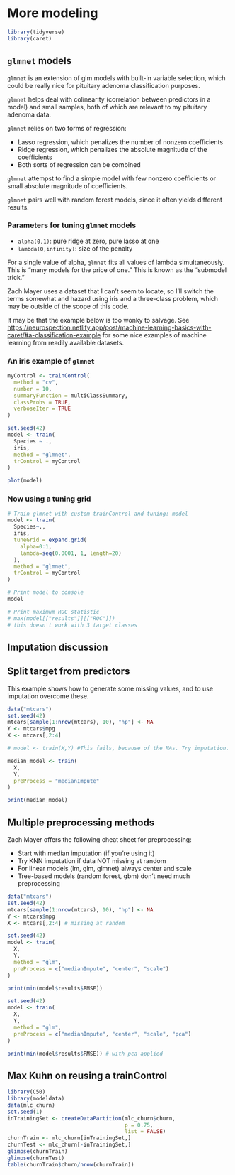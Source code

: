 # More modeling {#moremodeling}

```r
library(tidyverse)
library(caret)
```

## `glmnet` models

`glmnet` is an extension of glm models with built-in variable selection, which could be really nice for pituitary adenoma classification purposes.

`glmnet` helps deal with colinearity (correlation between predictors in a model) and small samples, both of which are relevant to my pituitary adenoma data. 

`glmnet` relies on two forms of regression:

  * Lasso regression, which penalizes the number of nonzero coefficients
  * Ridge regression, which penalizes the absolute magnitude of the coefficients
  * Both sorts of regression can be combined
  
`glmnet` attempst to find a simple model with few nonzero coefficients or small absolute magnitude of coefficients. 

`glmnet` pairs well with random forest models, since it often yields different results. 

### Parameters for tuning `glmnet` models

  * `alpha(0,1)`: pure ridge at zero, pure lasso at one
  * `lambda(0,infinity)`: size of the penalty
  
For a single value of alpha, `glmnet` fits all values of lambda simultaneously. This is "many models for the price of one." This is known as the "submodel trick."  

Zach Mayer uses a dataset that I can't seem to locate, so I'll switch the terms somewhat and hazard using iris and a three-class problem, which may be outside of the scope of this code. 

It may be that the example below is too wonky to salvage. See <https://neurospection.netlify.app/post/machine-learning-basics-with-caret/#a-classification-example> for some nice examples of machine learning from readily available datasets.

### An iris example of `glmnet`

```r
myControl <- trainControl(
  method = "cv",
  number = 10,
  summaryFunction = multiClassSummary,
  classProbs = TRUE,
  verboseIter = TRUE
)

set.seed(42)
model <- train(
  Species ~ .,
  iris,
  method = "glmnet",
  trControl = myControl
)

plot(model)
```

### Now using a tuning grid

```r
# Train glmnet with custom trainControl and tuning: model
model <- train(
  Species~., 
  iris,
  tuneGrid = expand.grid(
    alpha=0:1,
    lambda=seq(0.0001, 1, length=20)
  ),
  method = "glmnet",
  trControl = myControl
)

# Print model to console
model

# Print maximum ROC statistic
# max(model[["results"]][["ROC"]])
# this doesn't work with 3 target classes
```


## Imputation discussion

## Split target from predictors

This example shows how to generate some missing values, and to use imputation overcome these.

```r
data("mtcars")
set.seed(42)
mtcars[sample(1:nrow(mtcars), 10), "hp"] <- NA
Y <- mtcars$mpg
X <- mtcars[,2:4]

# model <- train(X,Y) #This fails, because of the NAs. Try imputation.

median_model <- train(
  X,
  Y,
  preProcess = "medianImpute"
)

print(median_model)

```

## Multiple preprocessing methods

Zach Mayer offers the following cheat sheet for preprocessing:

* Start with median imputation (if you're using it)
* Try KNN imputation if data NOT missing at random
* For linear models (lm, glm, glmnet) always center and scale
* Tree-based models (random forest, gbm) don't need much preprocessing

```r
data("mtcars")
set.seed(42)
mtcars[sample(1:nrow(mtcars), 10), "hp"] <- NA
Y <- mtcars$mpg
X <- mtcars[,2:4] # missing at random

set.seed(42)
model <- train(
  X,
  Y,
  method = "glm",
  preProcess = c("medianImpute", "center", "scale")
)

print(min(model$results$RMSE))

set.seed(42)
model <- train(
  X,
  Y,
  method = "glm",
  preProcess = c("medianImpute", "center", "scale", "pca")
)

print(min(model$results$RMSE)) # with pca applied
```

## Max Kuhn on reusing a trainControl

```r
library(C50)
library(modeldata)
data(mlc_churn)
set.seed(1)
inTrainingSet <- createDataPartition(mlc_churn$churn, 
                                     p = 0.75,
                                     list = FALSE)
churnTrain <- mlc_churn[inTrainingSet,]
churnTest <- mlc_churn[-inTrainingSet,]
glimpse(churnTrain)
glimpse(churnTest)
table(churnTrain$churn/nrow(churnTrain))
```


